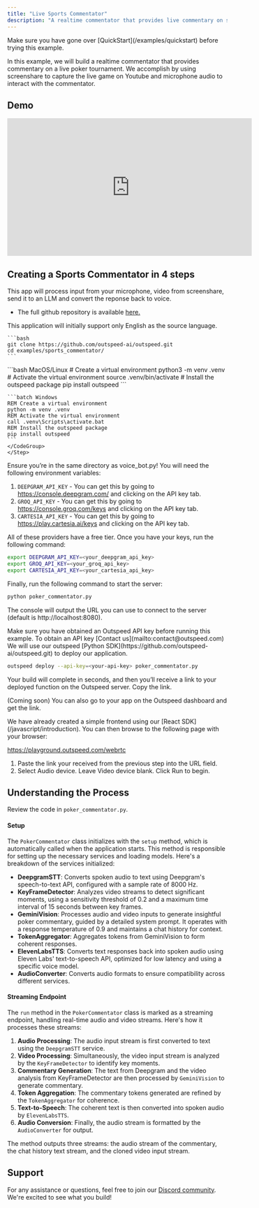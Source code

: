 ```yaml
---
title: "Live Sports Commentator"
description: "A realtime commentator that provides live commentary on sports events."
---
```


<Info>
  Make sure you have gone over [QuickStart](/examples/quickstart) before trying
  this example.
</Info>

In this example, we will build a realtime commentator that provides commentary on a live poker tournament.
We accomplish by using screenshare to capture the live game on Youtube and microphone audio to interact with the commentator.

## Demo

<iframe
  width="560"
  height="315"
  src="https://www.youtube.com/embed/WJaYLcX1o7E?si=hNvJwHWbNAXQCsck"
  title="YouTube video player"
  frameborder="0"
  allow="accelerometer; autoplay; clipboard-write; encrypted-media; gyroscope; picture-in-picture; web-share"
  referrerpolicy="strict-origin-when-cross-origin"
  allowfullscreen
></iframe>

## **Creating a Sports Commentator in 4 steps**

This app will process input from your microphone, video from screenshare, send it to an LLM and convert the reponse back to voice.

- The full github repository is available [here.](https://github.com/outspeed-ai/outspeed.git)

<Info>
  This application will initially support only English as the source language.
</Info>

<Steps>
  <Step title="Start by cloning the repository">

    ```bash
    git clone https://github.com/outspeed-ai/outspeed.git
    cd examples/sports_commentator/
    ```

  </Step>

<Step title="Install Dependencies">
    <CodeGroup>
    ```bash MacOS/Linux
    # Create a virtual environment
    python3 -m venv .venv
    # Activate the virtual environment
    source .venv/bin/activate
    # Install the outspeed package
    pip install outspeed
    ```

    ```batch Windows
    REM Create a virtual environment
    python -m venv .venv
    REM Activate the virtual environment
    call .venv\Scripts\activate.bat
    REM Install the outspeed package
    pip install outspeed
    ```
    </CodeGroup>
    </Step>

  <Step title="Run Backend">
  <Warning>
  Ensure you’re in the same directory as voice_bot.py!
</Warning>

<Tabs>

<Tab title="Local Server">
You will need the following environment variables:

1. `DEEPGRAM_API_KEY` - You can get this by going to https://console.deepgram.com/ and clicking on the API key tab.
2. `GROQ_API_KEY` - You can get this by going to https://console.groq.com/keys and clicking on the API key tab.
3. `CARTESIA_API_KEY` - You can get this by going to https://play.cartesia.ai/keys and clicking on the API key tab.

All of these providers have a free tier. Once you have your keys, run the following command:

```bash
export DEEPGRAM_API_KEY=<your_deepgram_api_key>
export GROQ_API_KEY=<your_groq_api_key>
export CARTESIA_API_KEY=<your_cartesia_api_key>
```

Finally, run the following command to start the server:

```bash
python poker_commentator.py
```

The console will output the URL you can use to connect to the server (default is http://localhost:8080).

</Tab>

<Tab title="Outspeed Cloud">
<Info>
  Make sure you have obtained an Outspeed API key before running this example. To
  obtain an API key [Contact us](mailto:contact@outspeed.com)
</Info>
    We will use our outspeed [Python SDK](https://github.com/outspeed-ai/outspeed.git) to deploy our application.

```bash
outspeed deploy --api-key=<your-api-key> poker_commentator.py
```

Your build will complete in seconds, and then you’ll receive a link to your deployed function on the Outspeed server. Copy the link.

(Coming soon) You can also go to your app on the Outspeed dashboard and get the link.

</Tab>

</Tabs>

  </Step>
  <Step title="Run Demo">
  We have already created a simple frontend using our [React SDK](/javascript/introduction).
  You can then browse to the following page with your browser:

https://playground.outspeed.com/webrtc

1. Paste the link your received from the previous step into the URL field.
2. Select Audio device. Leave Video device blank. Click Run to begin.

  </Step>
</Steps>

## **Understanding the Process**

Review the code in `poker_commentator.py`.

#### **Setup**

The `PokerCommentator` class initializes with the `setup` method, which is automatically called when the application starts. This method is responsible for setting up the necessary services and loading models. Here's a breakdown of the services initialized:

- **DeepgramSTT**: Converts spoken audio to text using Deepgram's speech-to-text API, configured with a sample rate of 8000 Hz.
- **KeyFrameDetector**: Analyzes video streams to detect significant moments, using a sensitivity threshold of 0.2 and a maximum time interval of 15 seconds between key frames.
- **GeminiVision**: Processes audio and video inputs to generate insightful poker commentary, guided by a detailed system prompt. It operates with a response temperature of 0.9 and maintains a chat history for context.
- **TokenAggregator**: Aggregates tokens from GeminiVision to form coherent responses.
- **ElevenLabsTTS**: Converts text responses back into spoken audio using Eleven Labs' text-to-speech API, optimized for low latency and using a specific voice model.
- **AudioConverter**: Converts audio formats to ensure compatibility across different services.

#### **Streaming Endpoint**

The `run` method in the `PokerCommentator` class is marked as a streaming endpoint, handling real-time audio and video streams. Here's how it processes these streams:

1. **Audio Processing**: The audio input stream is first converted to text using the `DeepgramSTT` service.
2. **Video Processing**: Simultaneously, the video input stream is analyzed by the `KeyFrameDetector` to identify key moments.
3. **Commentary Generation**: The text from Deepgram and the video analysis from KeyFrameDetector are then processed by `GeminiVision` to generate commentary.
4. **Token Aggregation**: The commentary tokens generated are refined by the `TokenAggregator` for coherence.
5. **Text-to-Speech**: The coherent text is then converted into spoken audio by `ElevenLabsTTS`.
6. **Audio Conversion**: Finally, the audio stream is formatted by the `AudioConverter` for output.

The method outputs three streams: the audio stream of the commentary, the chat history text stream, and the cloned video input stream.

## Support

For any assistance or questions, feel free to join our [Discord community](https://discord.gg/cmfFw6SYvp). We're excited to see what you build!
